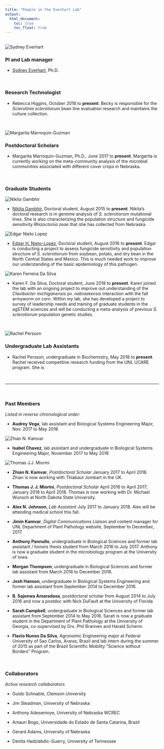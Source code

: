 ```yaml
---
title: "People in the Everhart Lab"
output:
  html_document:
    toc: true
    toc_float: true
---
```


<br>
![](images/SydneyEverhart.JPG "Sydney Everhart"){.custom_circle .grow}

### PI and Lab manager

- <a href="sydney-everhart.html"> Sydney Everhart</a>, Ph.D.

<br>

### Research Technologist

- Rebecca Higgins, October 2018 to **present**. Becky is responsible for the *Sclerotinia sclerotiorum* bean line evaluation research and maintains the culture collection.

<br>

![](images/MargaritaMarroquin-Guzman_2017.jpeg "Margarita Marroquin-Guzman"){.custom_circle .grow}

### Postdoctoral Scholars

- Margarita Marroquin-Guzman, Ph.D., June 2017 to **present**. Margarita is currently working on the meta-community analysis of the microbial communities associated with different cover crops in Nebraska.

<br>

### Graduate Students

![](images/NikitaGambhir2016.JPG "Nikita Gambhir"){.custom_circle .grow}

- <a href="https://plantpathology.unl.edu/nikita-gambhir"> Nikita Gambhir</a>, Doctoral student, August 2015 to **present**. Nikita's doctoral research is in genome analysis of *S. sclerotiorum* mutational lines. She is also characterizing the population structure and fungicide sensitivity *Rhizoctonia zeae* that she has collected from Nebraska.

![](images/EdgarNieto2017.jpg "Edgar Nieto Lopez"){.custom_circle .grow}

- <a href="https://www.researchgate.net/profile/Edgar_Nieto_Lopez2"> Edgar H. Nieto-Lopez</a>, Doctoral student, August 2016 to **present**. Edgar is conducting a project to assess fungicide sensitivity and population structure of *S. sclerotiorum* from soybean, potato, and dry bean in the North Central States and Mexico. This is much needed work to improve our understanding of the basic epidemiology of this pathogen.

![](images/Karen Ferreira Da Silva.jpg "Karen Ferreira Da Silva"){.custom_circle .grow}

- Karen F. Da Silva, Doctoral student, June 2018 to **present**. Karen joined the lab with an ongoing project to improve out understanding of the *Clavibacter michiganensis* pv. *nebraskensis* interaction with the fall armyworm on corn. Within my lab, she has developed a project to survey of leadership needs and training of graduate students in the agSTEM sciences and will be conducting a meta-analysis of previous *S. sclerotiorum* population genetic studies. 


<br>

![](images/RachelPersson.jpeg "Rachel Persson"){.custom_circle .grow}

### Undergraduate Lab Assistants

- Rachel Persson, undergraduate in Biochemistry, May 2018 to **present**. Rachel received competitive research funding from the UNL UCARE program. She is 

<br>


---

<br>

### Past Members 

*Listed in reverse chronological order:*

- **Audrey Vega**, lab assistant and Biological Systems Engineering Major, Nov. 2017 to May 2018

![](images/ZhianKamvar2017.jpg "Zhian N. Kamvar"){.custom_circlesm .grow}

- **Isabel Chavez**, lab assistant and undergraduate in Biological Systems Engineering Major, November 2017 to May 2018

![](images/ThomasMiorini_InoculatingFlowers.JPG "Thomas J.J. Miorini"){.custom_circlesm .grow}

- **Zhian N. Kamvar**, *Postdoctoral Scholar* January 2017 to April 2018. Zhian is now working with Thiabaut Jombart in the UK.

- **Thomas J. J. Miorini**, *Postdoctoral Scholar* April 2016 to April 2017; January 2018 to April 2018. Thomas is now working with Dr. Michael Wunsch at North Dakota State University.

- **Alex N. Johnson**, *Lab Assistant* July 2017 to January 2018. Alex will be attending medical school this fall.

- **Jimin Kamvar**, *Digital Communications Liaison* and content manager for UNL Department of Plant Pathology website, September to December, 2017.

- **Anthony Pannullo**, undergraduate in Biological Sciences and former lab assistant / honors thesis student from March 2016 to July 2017.  Anthony is now a graduate student in the microbiology program at the University of Iowa.

- **Morgan Thompsen**, undergraduate in Biological Sciences and former lab assistant from March 2016 to December 2016.

- **Josh Hanson**, undergraduate in Biological Systems Engineering and former lab assistant from September 2014 to December 2016.

- **B. Sajeewa Amaradasa**, postdoctoral scholar from August 2014 to July 2016 and now a postdoc with Nick DuFault at the University of Florida

- **Sarah Campbell**, undergraduate in Biological Sciences and former lab assistant from September 2014 to May 2016. Sarah is now a graduate student in the Department of Plant Pathology at the University of Georgia, co-supervised by Drs. Phil Brannen and Harald Scherm.

- **Flavio Nunes Da Silva**, Agronomic Engineering major at Federal University of Sao Carlos, Araras, Brazil and lab intern during the summer of 2015 as part of the Brazil Scientific Mobility "Science without Borders" Program.

<br>

### Collaborators

*Active research collaborators*

- Guido Schnable, Clemson University

- Jim Steadman, University of Nebraska

- Anthony Adesemoye, University of Nebraska WCREC

- Amauri Bogo, Universidade do Estado de Santa Catarina, Brazil

- Gerard Adams, University of Nebraska

- Denita Hadziabdic-Guerry, University of Tennessee
